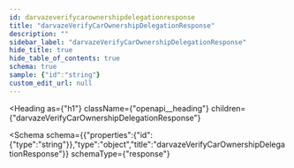 ```yaml
---
id: darvazeverifycarownershipdelegationresponse
title: "darvazeVerifyCarOwnershipDelegationResponse"
description: ""
sidebar_label: "darvazeVerifyCarOwnershipDelegationResponse"
hide_title: true
hide_table_of_contents: true
schema: true
sample: {"id":"string"}
custom_edit_url: null
---
```



<Heading
  as={"h1"}
  className={"openapi__heading"}
  children={"darvazeVerifyCarOwnershipDelegationResponse"}
>
</Heading>





<Schema
  schema={{"properties":{"id":{"type":"string"}},"type":"object","title":"darvazeVerifyCarOwnershipDelegationResponse"}}
  schemaType={"response"}
>
  
</Schema>
            